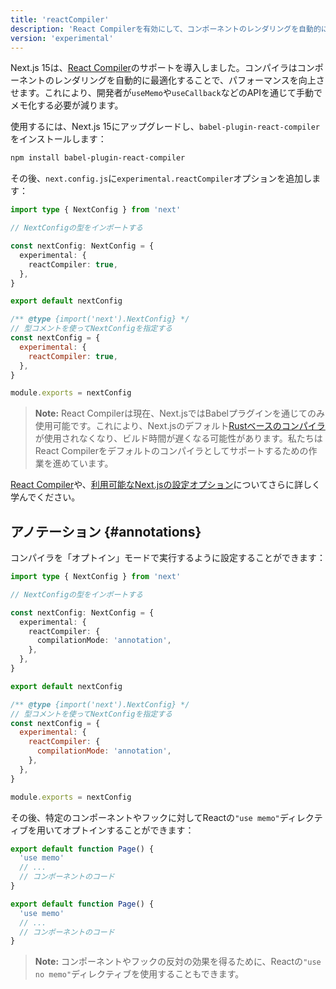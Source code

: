 ```yaml
---
title: 'reactCompiler'
description: 'React Compilerを有効にして、コンポーネントのレンダリングを自動的に最適化します'
version: 'experimental'
---
```


Next.js 15は、[React Compiler](https://react.dev/learn/react-compiler)のサポートを導入しました。コンパイラはコンポーネントのレンダリングを自動的に最適化することで、パフォーマンスを向上させます。これにより、開発者が`useMemo`や`useCallback`などのAPIを通じて手動でメモ化する必要が減ります。

使用するには、Next.js 15にアップグレードし、`babel-plugin-react-compiler`をインストールします：

```bash title="Terminal"
npm install babel-plugin-react-compiler
```

その後、`next.config.js`に`experimental.reactCompiler`オプションを追加します：

<Tabs>
<TabItem value="ts" label="TypeScript">

```ts title="next.config.ts" switcher
import type { NextConfig } from 'next'

// NextConfigの型をインポートする

const nextConfig: NextConfig = {
  experimental: {
    reactCompiler: true,
  },
}

export default nextConfig
```

</TabItem>
<TabItem value="js" label="JavaScript">

```js title="next.config.js" switcher
/** @type {import('next').NextConfig} */
// 型コメントを使ってNextConfigを指定する
const nextConfig = {
  experimental: {
    reactCompiler: true,
  },
}

module.exports = nextConfig
```

</TabItem>
</Tabs>

> **Note:** React Compilerは現在、Next.jsではBabelプラグインを通じてのみ使用可能です。これにより、Next.jsのデフォルト[Rustベースのコンパイラ](/docs/architecture/nextjs-compiler)が使用されなくなり、ビルド時間が遅くなる可能性があります。私たちはReact Compilerをデフォルトのコンパイラとしてサポートするための作業を進めています。

[React Compiler](https://react.dev/learn/react-compiler)や、[利用可能なNext.jsの設定オプション](https://react.dev/learn/react-compiler#usage-with-nextjs)についてさらに詳しく学んでください。

## アノテーション {#annotations}

コンパイラを「オプトイン」モードで実行するように設定することができます：

<Tabs>
<TabItem value="ts" label="TypeScript">

```ts title="next.config.ts" switcher
import type { NextConfig } from 'next'

// NextConfigの型をインポートする

const nextConfig: NextConfig = {
  experimental: {
    reactCompiler: {
      compilationMode: 'annotation',
    },
  },
}

export default nextConfig
```

</TabItem>
<TabItem value="js" label="JavaScript">

```js title="next.config.js" switcher
/** @type {import('next').NextConfig} */
// 型コメントを使ってNextConfigを指定する
const nextConfig = {
  experimental: {
    reactCompiler: {
      compilationMode: 'annotation',
    },
  },
}

module.exports = nextConfig
```

</TabItem>
</Tabs>

その後、特定のコンポーネントやフックに対してReactの`"use memo"`ディレクティブを用いてオプトインすることができます：

<Tabs>
<TabItem value="ts" label="TypeScript">

```ts title="app/page.tsx" switcher
export default function Page() {
  'use memo'
  // ...
  // コンポーネントのコード
}
```

</TabItem>
<TabItem value="js" label="JavaScript">

```js title="app/page.js" switcher
export default function Page() {
  'use memo'
  // ...
  // コンポーネントのコード
}
```

</TabItem>
</Tabs>

> **Note:** コンポーネントやフックの反対の効果を得るために、Reactの`"use no memo"`ディレクティブを使用することもできます。

